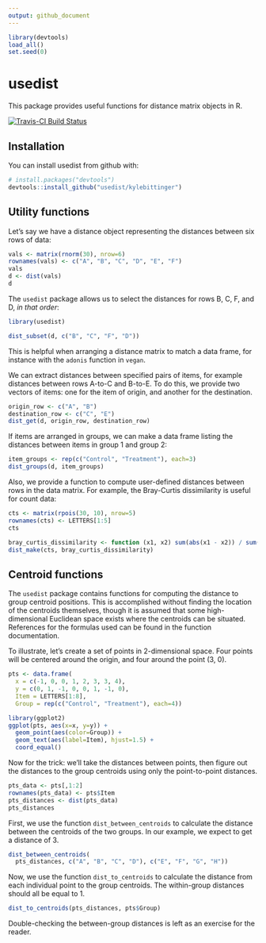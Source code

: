 ```yaml
---
output: github_document
---
```


<!-- README.md is generated from README.Rmd. Please edit that file -->

```r
library(devtools)
load_all()
set.seed(0)
```


# usedist

This package provides useful functions for distance matrix objects in R.

[![Travis-CI Build Status](https://travis-ci.org/kylebittinger/usedist.svg?branch=master)](https://travis-ci.org/kylebittinger/usedist)

## Installation

You can install usedist from github with:

```r
# install.packages("devtools")
devtools::install_github("usedist/kylebittinger")
```

## Utility functions

Let's say we have a distance object representing the distances between six rows
of data:

```r
vals <- matrix(rnorm(30), nrow=6)
rownames(vals) <- c("A", "B", "C", "D", "E", "F")
vals
d <- dist(vals)
d
```

The `usedist` package allows us to select the distances for rows B, C, F, and
D, *in that order*:

```r
library(usedist)
```


```r
dist_subset(d, c("B", "C", "F", "D"))
```

This is helpful when arranging a distance matrix to match a data frame, for 
instance with the `adonis` function in `vegan`.

We can extract distances between specified pairs of items, for example distances
between rows A-to-C and B-to-E. To do this, we provide two vectors of items: one
for the item of origin, and another for the destination.

```r
origin_row <- c("A", "B")
destination_row <- c("C", "E")
dist_get(d, origin_row, destination_row)
```

If items are arranged in groups, we can make a data frame listing the distances
between items in group 1 and group 2:

```r
item_groups <- rep(c("Control", "Treatment"), each=3)
dist_groups(d, item_groups)
```

Also, we provide a function to compute user-defined distances between
rows in the data matrix. For example, the Bray-Curtis dissimilarity is useful
for count data:

```r
cts <- matrix(rpois(30, 10), nrow=5)
rownames(cts) <- LETTERS[1:5]
cts
```

```r
bray_curtis_dissimilarity <- function (x1, x2) sum(abs(x1 - x2)) / sum(x1 + x2)
dist_make(cts, bray_curtis_dissimilarity)
```

## Centroid functions

The `usedist` package contains functions for computing the distance to group
centroid positions.  This is accomplished without finding the location of the
centroids themselves, though it is assumed that some high-dimensional Euclidean
space exists where the centroids can be situated.  References for the formulas
used can be found in the function documentation.

To illustrate, let's create a set of points in 2-dimensional space.  Four points
will be centered around the origin, and four around the point (3, 0).

```r
pts <- data.frame(
  x = c(-1, 0, 0, 1, 2, 3, 3, 4),
  y = c(0, 1, -1, 0, 0, 1, -1, 0),
  Item = LETTERS[1:8],
  Group = rep(c("Control", "Treatment"), each=4))

library(ggplot2)
ggplot(pts, aes(x=x, y=y)) +
  geom_point(aes(color=Group)) +
  geom_text(aes(label=Item), hjust=1.5) +
  coord_equal()
```

Now for the trick: we'll take the distances between points, then figure out the
distances to the group centroids using only the point-to-point distances.

```r
pts_data <- pts[,1:2]
rownames(pts_data) <- pts$Item
pts_distances <- dist(pts_data)
pts_distances
```

First, we use the function `dist_between_centroids` to calculate the distance
between the centroids of the two groups.  In our example, we expect to get a
distance of 3.

```r
dist_between_centroids(
  pts_distances, c("A", "B", "C", "D"), c("E", "F", "G", "H"))
```

Now, we use the function `dist_to_centroids` to calculate the distance from each
individual point to the group centroids.  The within-group distances should all
be equal to 1.

```r
dist_to_centroids(pts_distances, pts$Group)
```

Double-checking the between-group distances is left as an exercise for the
reader.
